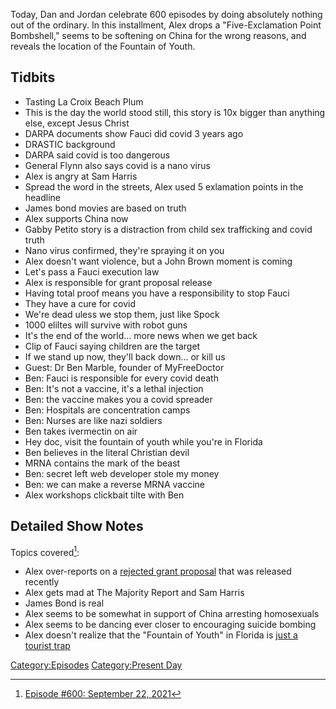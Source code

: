 {{DEFAULTSORT:
    #_EPISODE_0600:September 22, 2021
}}{{Episode
    | title           = September 22, 2021
    | caption         = Listen to this episode on [https://knowledgefight.libsyn.com/600-september-22-2021 Libsyn] [https://open.spotify.com/episode/44HWl3jfvhjyzpoREgkw9R Spotify], Read the [[Transcript/600: September 22, 2021|Unofficial Transcript]]
    | episodeNumber   = 600
    | length          = 01:19:04
    | airDate         = September 27, 2021
    | coverageDate    = September 22, 2021
    | episodeType     = [[:Category:Present Day|Present Day]]
    | appearance      = [[General Michael Flynn]], [[Sam Harris]], [[Gabby Petito]], [[Dr Ben Marble]]
    | beverage        = La Croix Beach Plum
    | previousEpisode = [[599: June 13, 2003]]
    | nextEpisode     = [[601: June 16, 2003]]
}}

{{Stub}}

Today, Dan and Jordan celebrate 600 episodes by doing absolutely nothing out of the ordinary. In this installment, Alex drops a "Five-Exclamation Point Bombshell," seems to be softening on China for the wrong reasons, and reveals the location of the Fountain of Youth.

==Tidbits==

*Tasting La Croix Beach Plum
*This is the day the world stood still, this story is 10x bigger than anything else, except Jesus Christ
*DARPA documents show Fauci did covid 3 years ago
*DRASTIC background
*DARPA said covid is too dangerous
*General Flynn also says covid is a nano virus
*Alex is angry at Sam Harris
*Spread the word in the streets, Alex used 5 exlamation points in the headline
*James bond movies are based on truth
*Alex supports China now
*Gabby Petito story is a distraction from child sex trafficking and covid truth
*Nano virus confirmed, they're spraying it on you
*Alex doesn't want violence, but a John Brown moment is coming
*Let's pass a Fauci execution law
*Alex is responsible for grant proposal release
*Having total proof means you have a responsibility to stop Fauci
*They have a cure for covid
*We're dead uless we stop them, just like Spock
*1000 eliltes will survive with robot guns
*It's the end of the world... more news when we get back
*Clip of Fauci saying children are the target
*If we stand up now, they'll back down... or kill us
*Guest: Dr Ben Marble, founder of MyFreeDoctor
*Ben: Fauci is responsible for every covid death
*Ben: It's not a vaccine, it's a lethal injection
*Ben: the vaccine makes you a covid spreader
*Ben: Hospitals are concentration camps
*Ben: Nurses are like nazi soldiers
*Ben takes ivermectin on air
*Hey doc, visit the fountain of youth while you're in Florida
*Ben believes in the literal Christian devil
*MRNA contains the mark of the beast
*Ben: secret left web developer stole my money
*Ben: we can make a reverse MRNA vaccine
*Alex workshops clickbait tilte with Ben

==Detailed Show Notes==

Topics covered<ref>[https://knowledgefight.com/research/2021/9/26/episode-600-september-22-2021 Episode #600: September 22, 2021]</ref>:

*Alex over-reports on a [https://www.documentcloud.org/documents/21066966-defuse-proposal rejected grant proposal] that was released recently
*Alex gets mad at The Majority Report and Sam Harris
*James Bond is real
*Alex seems to be somewhat in support of China arresting homosexuals
*Alex seems to be dancing ever closer to encouraging suicide bombing
*Alex doesn't realize that the "Fountain of Youth" in Florida is [https://www.roadsideamerica.com/story/70955 just a tourist trap]

[[Category:Episodes]]
[[Category:Present Day]]
